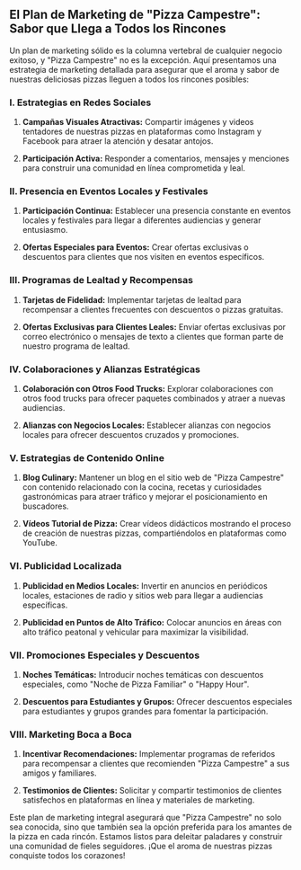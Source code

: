 ## **El Plan de Marketing de "Pizza Campestre": Sabor que Llega a Todos los Rincones**

Un plan de marketing sólido es la columna vertebral de cualquier negocio exitoso, y "Pizza Campestre" no es la excepción. Aquí presentamos una estrategia de marketing detallada para asegurar que el aroma y sabor de nuestras deliciosas pizzas lleguen a todos los rincones posibles:

### **I. Estrategias en Redes Sociales**

1. **Campañas Visuales Atractivas:** Compartir imágenes y videos tentadores de nuestras pizzas en plataformas como Instagram y Facebook para atraer la atención y desatar antojos.

2. **Participación Activa:** Responder a comentarios, mensajes y menciones para construir una comunidad en línea comprometida y leal.

### **II. Presencia en Eventos Locales y Festivales**

1. **Participación Continua:** Establecer una presencia constante en eventos locales y festivales para llegar a diferentes audiencias y generar entusiasmo.

2. **Ofertas Especiales para Eventos:** Crear ofertas exclusivas o descuentos para clientes que nos visiten en eventos específicos.

### **III. Programas de Lealtad y Recompensas**

1. **Tarjetas de Fidelidad:** Implementar tarjetas de lealtad para recompensar a clientes frecuentes con descuentos o pizzas gratuitas.

2. **Ofertas Exclusivas para Clientes Leales:** Enviar ofertas exclusivas por correo electrónico o mensajes de texto a clientes que forman parte de nuestro programa de lealtad.

### **IV. Colaboraciones y Alianzas Estratégicas**

1. **Colaboración con Otros Food Trucks:** Explorar colaboraciones con otros food trucks para ofrecer paquetes combinados y atraer a nuevas audiencias.

2. **Alianzas con Negocios Locales:** Establecer alianzas con negocios locales para ofrecer descuentos cruzados y promociones.

### **V. Estrategias de Contenido Online**

1. **Blog Culinary:** Mantener un blog en el sitio web de "Pizza Campestre" con contenido relacionado con la cocina, recetas y curiosidades gastronómicas para atraer tráfico y mejorar el posicionamiento en buscadores.

2. **Vídeos Tutorial de Pizza:** Crear vídeos didácticos mostrando el proceso de creación de nuestras pizzas, compartiéndolos en plataformas como YouTube.

### **VI. Publicidad Localizada**

1. **Publicidad en Medios Locales:** Invertir en anuncios en periódicos locales, estaciones de radio y sitios web para llegar a audiencias específicas.

2. **Publicidad en Puntos de Alto Tráfico:** Colocar anuncios en áreas con alto tráfico peatonal y vehicular para maximizar la visibilidad.

### **VII. Promociones Especiales y Descuentos**

1. **Noches Temáticas:** Introducir noches temáticas con descuentos especiales, como "Noche de Pizza Familiar" o "Happy Hour".

2. **Descuentos para Estudiantes y Grupos:** Ofrecer descuentos especiales para estudiantes y grupos grandes para fomentar la participación.

### **VIII. Marketing Boca a Boca**

1. **Incentivar Recomendaciones:** Implementar programas de referidos para recompensar a clientes que recomienden "Pizza Campestre" a sus amigos y familiares.

2. **Testimonios de Clientes:** Solicitar y compartir testimonios de clientes satisfechos en plataformas en línea y materiales de marketing.

Este plan de marketing integral asegurará que "Pizza Campestre" no solo sea conocida, sino que también sea la opción preferida para los amantes de la pizza en cada rincón. Estamos listos para deleitar paladares y construir una comunidad de fieles seguidores. ¡Que el aroma de nuestras pizzas conquiste todos los corazones!
